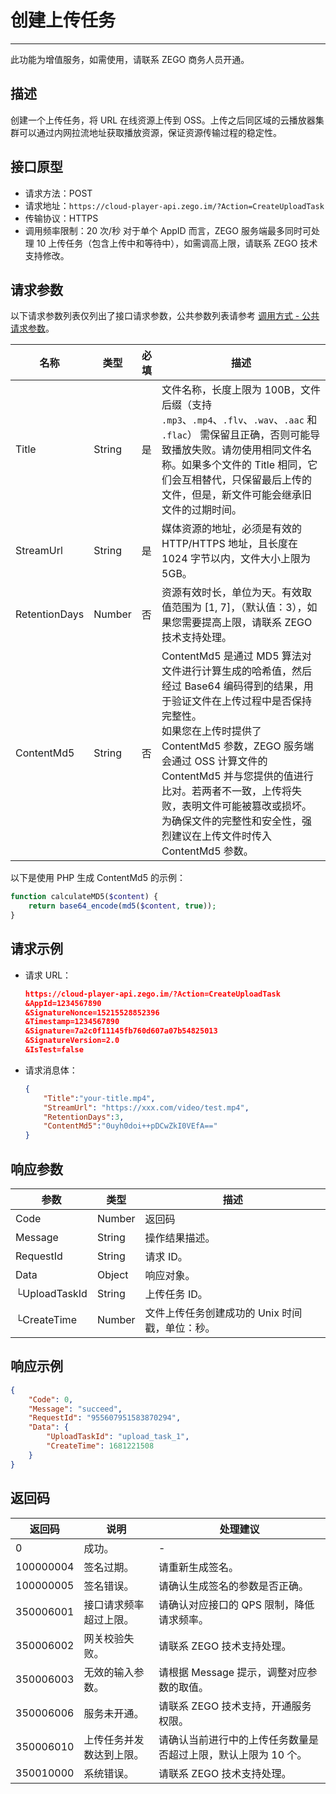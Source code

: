 
# 创建上传任务

- - -

<Note title="说明">
此功能为增值服务，如需使用，请联系 ZEGO 商务人员开通。
</Note>

## 描述

创建一个上传任务，将 URL 在线资源上传到 OSS。上传之后同区域的云播放器集群可以通过内网拉流地址获取播放资源，保证资源传输过程的稳定性。

## 接口原型
- 请求方法：POST
- 请求地址：`https://cloud-player-api.zego.im/?Action=CreateUploadTask`
- 传输协议：HTTPS
- 调用频率限制：20 次/秒
  <Note title="说明">
  对于单个 AppID 而言，ZEGO 服务端最多同时可处理 10 上传任务（包含上传中和等待中），如需调高上限，请联系 ZEGO 技术支持修改。
  </Note>

## 请求参数

以下请求参数列表仅列出了接口请求参数，公共参数列表请参考 [调用方式 - 公共请求参数](./Accessing%20Server%20APIs.mdx#公共请求参数)。

| 名称 | 类型 | 必填 | 描述 |
|------|------|------|------|
| Title | String | 是 | 文件名称，长度上限为 100B，文件后缀（支持 <code>.mp3</code>、<code>.mp4</code>、<code>.flv</code>、<code>.wav</code>、<code>.aac</code> 和 <code>.flac</code>） 需保留且正确，否则可能导致播放失败。<Warning title="注意">请勿使用相同文件名称。如果多个文件的 Title 相同，它们会互相替代，只保留最后上传的文件，但是，新文件可能会继承旧文件的过期时间。</Warning> |
| StreamUrl | String | 是 | 媒体资源的地址，必须是有效的 HTTP/HTTPS 地址，且长度在 1024 字节以内，文件大小上限为 5GB。 |
| RetentionDays | Number | 否 | 资源有效时长，单位为天。有效取值范围为 [1, 7]，（默认值：3），如果您需要提高上限，请联系 ZEGO 技术支持处理。 |
| ContentMd5 | String | 否 | ContentMd5 是通过 MD5 算法对文件进行计算生成的哈希值，然后经过 Base64 编码得到的结果，用于验证文件在上传过程中是否保持完整性。<br />如果您在上传时提供了 ContentMd5 参数，ZEGO 服务端会通过 OSS 计算文件的 ContentMd5 并与您提供的值进行比对。若两者不一致，上传将失败，表明文件可能被篡改或损坏。<br />为确保文件的完整性和安全性，强烈建议在上传文件时传入 ContentMd5 参数。 |

以下是使用 PHP 生成 ContentMd5 的示例：
```PHP 
function calculateMD5($content) {
    return base64_encode(md5($content, true));
}
```
## 请求示例

- 请求 URL：
    ```json
    https://cloud-player-api.zego.im/?Action=CreateUploadTask
    &AppId=1234567890
    &SignatureNonce=15215528852396
    &Timestamp=1234567890
    &Signature=7a2c0f11145fb760d607a07b54825013
    &SignatureVersion=2.0
    &IsTest=false
    ```

- 请求消息体：
    ```json
    {
        "Title":"your-title.mp4",
        "StreamUrl": "https://xxx.com/video/test.mp4",
        "RetentionDays":3,
        "ContentMd5":"0uyh0doi++pDCwZkI0VEfA=="
    }
    ```

## 响应参数

| 参数 | 类型 | 描述 |
|------|------|------|
| Code | Number | 返回码 |
| Message | String | 操作结果描述。 |
| RequestId | String | 请求 ID。 |
| Data | Object | 响应对象。 |
| └UploadTaskId | String | 上传任务 ID。 |
| └CreateTime | Number | 文件上传任务创建成功的 Unix 时间戳，单位：秒。 |

## 响应示例

```json
{
    "Code": 0,
    "Message": "succeed",
    "RequestId": "955607951583870294",
    "Data": {
        "UploadTaskId": "upload_task_1",
        "CreateTime": 1681221508
    }
}
```

## 返回码

| 返回码 | 说明 | 处理建议 |
|--------|------|----------|
| 0 | 成功。 | - |
| 100000004 | 签名过期。 | 请重新生成签名。 |
| 100000005 | 签名错误。 | 请确认生成签名的参数是否正确。 |
| 350006001 | 接口请求频率超过上限。 | 请确认对应接口的 QPS 限制，降低请求频率。 |
| 350006002 | 网关校验失败。 | 请联系 ZEGO 技术支持处理。 |
| 350006003 | 无效的输入参数。 | 请根据 Message 提示，调整对应参数的取值。 |
| 350006006 | 服务未开通。 | 请联系 ZEGO 技术支持，开通服务权限。 |
| 350006010 | 上传任务并发数达到上限。 | 请确认当前进行中的上传任务数量是否超过上限，默认上限为 10 个。 |
| 350010000 | 系统错误。 | 请联系 ZEGO 技术支持处理。 |
